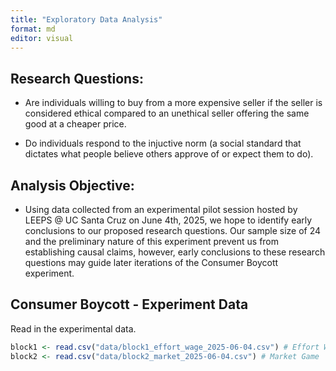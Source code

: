 ```yaml
---
title: "Exploratory Data Analysis"
format: md
editor: visual
---
```


## Research Questions:

-   Are individuals willing to buy from a more expensive seller if the seller is considered ethical compared to an unethical seller offering the same good at a cheaper price.

-   Do individuals respond to the injuctive norm (a social standard that dictates what people believe others approve of or expect them to do).

## Analysis Objective: 

-   Using data collected from an experimental pilot session hosted by LEEPS @ UC Santa Cruz on June 4th, 2025, we hope to identify early conclusions to our proposed research questions. Our sample size of 24 and the preliminary nature of this experiment prevent us from establishing causal claims, however, early conclusions to these research questions may guide later iterations of the Consumer Boycott experiment.

## Consumer Boycott - Experiment Data

Read in the experimental data.

```r
block1 <- read.csv("data/block1_effort_wage_2025-06-04.csv") # Effort Wage Game
block2 <- read.csv("data/block2_market_2025-06-04.csv") # Market Game
```
